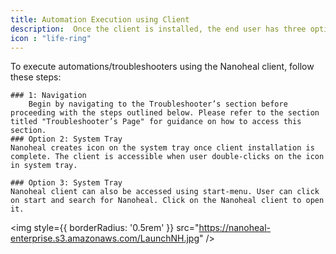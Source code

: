 ---
title: Automation Execution using Client
description:  Once the client is installed, the end user has three options to open the client
icon : "life-ring" 
---
To execute automations/troubleshooters using the Nanoheal client, follow these steps:

    ### 1: Navigation
        Begin by navigating to the Troubleshooter’s section before proceeding with the steps outlined below. Please refer to the section titled "Troubleshooter’s Page" for guidance on how to access this section.    
    ### Option 2: System Tray
    Nanoheal creates icon on the system tray once client installation is complete. The client is accessible when user double-clicks on the icon in system tray.

    ### Option 3: System Tray
    Nanoheal client can also be accessed using start-menu. User can click on start and search for Nanoheal. Click on the Nanoheal client to open it.

<img
  style={{ borderRadius: '0.5rem' }}
  src="https://nanoheal-enterprise.s3.amazonaws.com/LaunchNH.jpg"
/>